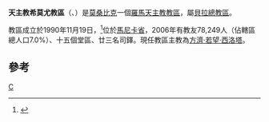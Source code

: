 {{Infobox Roman Catholic diocese
|Roman Catholic Diocese of = 天主教希莫尤教區
|Latin name of diocese = Dioecesis Cimoiana
|image = Mozambique Provinces Manica 250px.png
|caption =教區位置
|location = [[莫桑比克|莫桑比克]]
|territory =[[馬尼卡省|馬尼卡省]]
|population = 78,249
|rite = 拉丁禮
|patron =
|province =貝拉
|established = 1990年
|cathedral = [[聖母無原罪主教座堂_(希莫尤)|聖母無原罪主教座堂]]
|co-cathedral =
|leadership = 主教
|website =
|教宗 =
|metropolitan =
|ordinary = 方濟·若望·西洛塔
|coadjutor bishop =
|auxiliary = 
|emeritus=
}}

'''天主教希莫尤教區'''（{{lang-la|Dioecesis Cimoiana}}、{{lang-pt|Diocese de Chimoio}}）是[[莫桑比克|莫桑比克]]一個[[羅馬天主教|羅馬天主教]][[教區|教區]]，屬[[天主教貝拉總教區|貝拉總教區]]。

教區成立於1990年11月19日，<ref>{{Cite web |url=http://www.vatican.va/holy_father/john_paul_ii/apost_constitutions/documents/hf_jp-ii_apc_19891119_cimoianae_lt.html |title=升為教區的宗座憲令 |access-date=2013-06-11 |archive-date=2014-05-16 |archive-url=https://web.archive.org/web/20140516234650/http://www.vatican.va/holy_father/john_paul_ii/apost_constitutions/documents/hf_jp-ii_apc_19891119_cimoianae_lt.html |dead-url=no }}</ref>位於[[馬尼卡省|馬尼卡省]]，2006年有教友78,249人（佔轄區總人口7.0%）、十五個堂區、廿三名司鐸。現任教區主教為[[方濟·若望·西洛塔|方濟·若望·西洛塔]]。

==參考==
{{reflist}}
{{莫桑比克天主教教區}}
[[Category:莫桑比克天主教教區|C]]